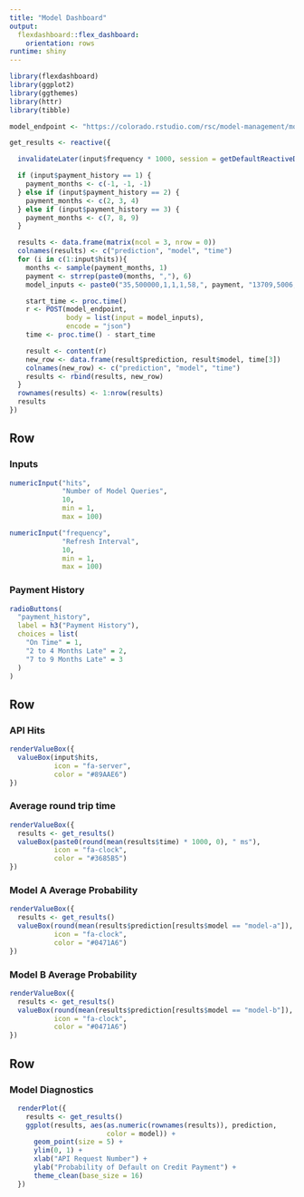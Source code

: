 ```yaml
---
title: "Model Dashboard"
output:
  flexdashboard::flex_dashboard:
    orientation: rows
runtime: shiny
---
```


```r
library(flexdashboard)
library(ggplot2)
library(ggthemes)
library(httr)
library(tibble)

model_endpoint <- "https://colorado.rstudio.com/rsc/model-management/model-router/predict"

get_results <- reactive({

  invalidateLater(input$frequency * 1000, session = getDefaultReactiveDomain())

  if (input$payment_history == 1) {
    payment_months <- c(-1, -1, -1)
  } else if (input$payment_history == 2) {
    payment_months <- c(2, 3, 4)
  } else if (input$payment_history == 3) {
    payment_months <- c(7, 8, 9)
  }

  results <- data.frame(matrix(ncol = 3, nrow = 0))
  colnames(results) <- c("prediction", "model", "time")
  for (i in c(1:input$hits)){
    months <- sample(payment_months, 1)
    payment <- strrep(paste0(months, ","), 6)
    model_inputs <- paste0("35,500000,1,1,1,58,", payment, "13709,5006,31130,3180,0,5293,5006,31178,3180,0,5293,768")

    start_time <- proc.time()
    r <- POST(model_endpoint,
              body = list(input = model_inputs),
              encode = "json")
    time <- proc.time() - start_time

    result <- content(r)
    new_row <- data.frame(result$prediction, result$model, time[3])
    colnames(new_row) <- c("prediction", "model", "time")
    results <- rbind(results, new_row)
  }
  rownames(results) <- 1:nrow(results)
  results
})
```

Row {data-height=200}
-------------------------------------

### Inputs

```r
numericInput("hits",
             "Number of Model Queries",
             10,
             min = 1,
             max = 100)

numericInput("frequency",
             "Refresh Interval",
             10,
             min = 1,
             max = 100)
```

### Payment History

```r
radioButtons(
  "payment_history",
  label = h3("Payment History"),
  choices = list(
    "On Time" = 1,
    "2 to 4 Months Late" = 2,
    "7 to 9 Months Late" = 3
  )
)
```

Row
-------------------------------------

### API Hits

```r
renderValueBox({
  valueBox(input$hits,
           icon = "fa-server",
           color = "#89AAE6")
})
```

### Average round trip time

```r
renderValueBox({
  results <- get_results()
  valueBox(paste0(round(mean(results$time) * 1000, 0), " ms"),
           icon = "fa-clock",
           color = "#3685B5")
})
```

### Model A Average Probability

```r
renderValueBox({
  results <- get_results()
  valueBox(round(mean(results$prediction[results$model == "model-a"]), 2),
           icon = "fa-clock",
           color = "#0471A6")
})
```

### Model B Average Probability

```r
renderValueBox({
  results <- get_results()
  valueBox(round(mean(results$prediction[results$model == "model-b"]), 2),
           icon = "fa-clock",
           color = "#0471A6")
})
```

Row
-------------------------------------

### Model Diagnostics


```r
  renderPlot({
    results <- get_results()
    ggplot(results, aes(as.numeric(rownames(results)), prediction,
                        color = model)) +
      geom_point(size = 5) +
      ylim(0, 1) +
      xlab("API Request Number") +
      ylab("Probability of Default on Credit Payment") +
      theme_clean(base_size = 16)
  })
```
